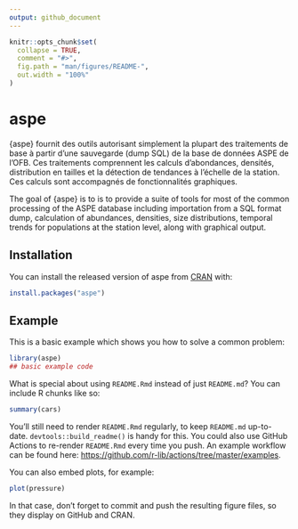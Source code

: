 ---
output: github_document
---

<!-- README.md is generated from README.Rmd. Please edit that file -->

```{r, include = FALSE}
knitr::opts_chunk$set(
  collapse = TRUE,
  comment = "#>",
  fig.path = "man/figures/README-",
  out.width = "100%"
)
```

# aspe

{aspe} fournit des outils autorisant simplement la plupart des traitements de base à partir d'une sauvegarde (dump SQL) de la base de données ASPE de l'OFB. Ces traitements comprennent les calculs d'abondances, densités, distribution en tailles et la détection de tendances à l'échelle de la station. Ces calculs sont accompagnés de fonctionnalités graphiques.

The goal of {aspe} is to is to provide a suite of tools for most of the common processing of the ASPE database including importation from a SQL format dump, calculation of abundances, densities, size distributions, temporal trends for populations at the station level, along with graphical output.



## Installation

You can install the released version of aspe from [CRAN](https://CRAN.R-project.org) with:

``` r
install.packages("aspe")
```

## Example

This is a basic example which shows you how to solve a common problem:

```{r example}
library(aspe)
## basic example code
```

What is special about using `README.Rmd` instead of just `README.md`? You can include R chunks like so:

```{r cars}
summary(cars)
```

You'll still need to render `README.Rmd` regularly, to keep `README.md` up-to-date. `devtools::build_readme()` is handy for this. You could also use GitHub Actions to re-render `README.Rmd` every time you push. An example workflow can be found here: <https://github.com/r-lib/actions/tree/master/examples>.

You can also embed plots, for example:

```{r pressure, echo = FALSE}
plot(pressure)
```

In that case, don't forget to commit and push the resulting figure files, so they display on GitHub and CRAN.
